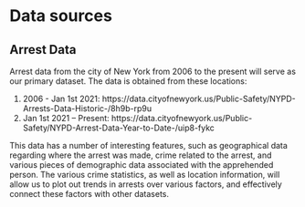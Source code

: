 # Data sources

## Arrest Data

Arrest data from the city of New York from 2006 to the present will serve as our primary dataset. The data is obtained from these locations:

1. 2006 - Jan 1st 2021: https://data.cityofnewyork.us/Public-Safety/NYPD-Arrests-Data-Historic-/8h9b-rp9u 
2. Jan 1st 2021 – Present: https://data.cityofnewyork.us/Public-Safety/NYPD-Arrest-Data-Year-to-Date-/uip8-fykc 

This data has a number of interesting features, such as geographical data regarding where the arrest was made, crime related to the arrest, and various pieces of demographic data associated with the apprehended person. The various crime statistics, as well as location information, will allow us to plot out trends in arrests over various factors, and effectively connect these factors with other datasets.